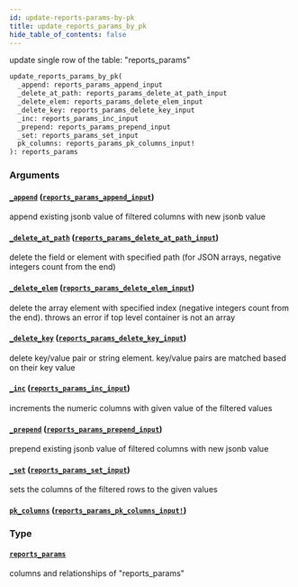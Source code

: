 ```yaml
---
id: update-reports-params-by-pk
title: update_reports_params_by_pk
hide_table_of_contents: false
---
```


update single row of the table: "reports_params"

```graphql
update_reports_params_by_pk(
  _append: reports_params_append_input
  _delete_at_path: reports_params_delete_at_path_input
  _delete_elem: reports_params_delete_elem_input
  _delete_key: reports_params_delete_key_input
  _inc: reports_params_inc_input
  _prepend: reports_params_prepend_input
  _set: reports_params_set_input
  pk_columns: reports_params_pk_columns_input!
): reports_params
```

### Arguments

#### [`_append`](#) ([`reports_params_append_input`](../inputs/reports-params-append-input))

append existing jsonb value of filtered columns with new jsonb value

#### [`_delete_at_path`](#) ([`reports_params_delete_at_path_input`](../inputs/reports-params-delete-at-path-input))

delete the field or element with specified path (for JSON arrays, negative integers count from the end)

#### [`_delete_elem`](#) ([`reports_params_delete_elem_input`](../inputs/reports-params-delete-elem-input))

delete the array element with specified index (negative integers count from the end). throws an error if top level container is not an array

#### [`_delete_key`](#) ([`reports_params_delete_key_input`](../inputs/reports-params-delete-key-input))

delete key/value pair or string element. key/value pairs are matched based on their key value

#### [`_inc`](#) ([`reports_params_inc_input`](../inputs/reports-params-inc-input))

increments the numeric columns with given value of the filtered values

#### [`_prepend`](#) ([`reports_params_prepend_input`](../inputs/reports-params-prepend-input))

prepend existing jsonb value of filtered columns with new jsonb value

#### [`_set`](#) ([`reports_params_set_input`](../inputs/reports-params-set-input))

sets the columns of the filtered rows to the given values

#### [`pk_columns`](#) ([`reports_params_pk_columns_input!`](../inputs/reports-params-pk-columns-input))

### Type

#### [`reports_params`](../objects/reports-params)

columns and relationships of "reports_params"
